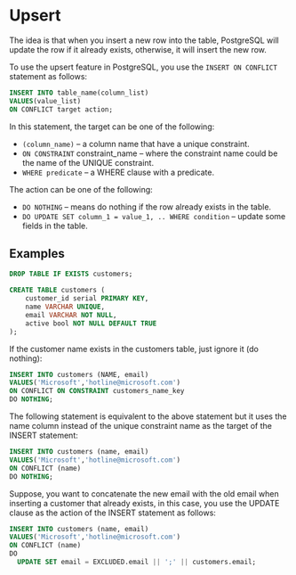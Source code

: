 # Upsert

The idea is that when you insert a new row into the table, PostgreSQL will update the row if it already exists, otherwise, it will insert the new row.

To use the upsert feature in PostgreSQL, you use the `INSERT ON CONFLICT` statement as follows:

```sql
INSERT INTO table_name(column_list) 
VALUES(value_list)
ON CONFLICT target action;
```

In this statement, the target can be one of the following:

- `(column_name)` – a column name that have a unique constraint.
- `ON CONSTRAINT` constraint_name – where the constraint name could be the name of the UNIQUE constraint.
- `WHERE predicate` – a WHERE clause with a predicate.

The action can be one of the following:

- `DO NOTHING` – means do nothing if the row already exists in the table.
- `DO UPDATE SET column_1 = value_1, .. WHERE condition` – update some fields in the table.


## Examples

```sql
DROP TABLE IF EXISTS customers;

CREATE TABLE customers (
	customer_id serial PRIMARY KEY,
	name VARCHAR UNIQUE,
	email VARCHAR NOT NULL,
	active bool NOT NULL DEFAULT TRUE
);
```

If the customer name exists in the  customers table, just ignore it (do nothing):

```sql
INSERT INTO customers (NAME, email)
VALUES('Microsoft','hotline@microsoft.com') 
ON CONFLICT ON CONSTRAINT customers_name_key 
DO NOTHING;
```

The following statement is equivalent to the above statement but it uses the name column instead of the unique constraint name as the target of the INSERT statement:

```sql
INSERT INTO customers (name, email)
VALUES('Microsoft','hotline@microsoft.com') 
ON CONFLICT (name) 
DO NOTHING;
```

Suppose, you want to concatenate the new email with the old email when inserting a customer that already exists, in this case, you use the UPDATE clause as the action of the INSERT statement as follows:

```sql
INSERT INTO customers (name, email)
VALUES('Microsoft','hotline@microsoft.com') 
ON CONFLICT (name) 
DO 
  UPDATE SET email = EXCLUDED.email || ';' || customers.email;
```